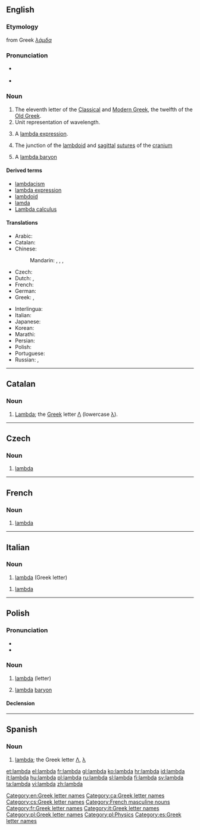 ==English==
{{letter_disp2|kappa|[[image:Greek_uc_lamda.png|42px]][[image:Greek_lc_lamda.png|30px]] |mu|λάμβδα|Λ|λ}}

===Etymology===
from Greek ''[[λάμδα]]''

===Pronunciation===
* {{a|UK|US}} {{IPA|/ˈlæm.də/}}
* {{audio|en-us-lambda.ogg|Audio (US)}}

===Noun===
{{en-noun}}

# The eleventh letter of the [[w:Classical Greek|Classical]] and [[w:Modern Greek|Modern Greek]], the twelfth of the [[w:Old Greek|Old Greek]].
# Unit representation of wavelength.
# {{computing|programming}} A [[lambda expression]].
# {{anatomy}} The junction of the [[lambdoid]] and [[sagittal]] [[suture]]s of the [[cranium]]
# {{physics}} A [[lambda baryon]]

====Derived terms====
* [[lambdacism]]
* [[lambda expression]]
* [[lambdoid]]
* [[lamda]]
* [[w:Lambda calculus|Lambda calculus]]

====Translations====
{{trans-top|name of the Greek letter}}
* Arabic: {{t|ar|لامدا|f|tr=laamdaa|sc=Arab}}
* Catalan: {{t-|ca|lambda|f}}
* Chinese:
*: Mandarin: {{t|zh|蘭布達|sc=Hani}}, {{t|zh|兰布达|tr=lánbùdá|sc=Hani}}, {{t|zh|蘭姆打|sc=Hani}}, {{t|zh|兰姆打|tr=lánmǔdǎ|sc=Hani}}
* Czech: {{t|cs|lambda}}
* Dutch: {{t-|nl|lambda|m|f}},  {{t-|nl|labda|m|f}}
* French: {{t|fr|lambda|m}}
* German: {{t|de|Lambda|n}}
* Greek: {{t+|el|λάμδα|n|tr=lámda|sc=Grek}}, {{t|el|λάμβδα|n|tr=lámbda|sc=Grek}}
{{trans-mid}}
* Interlingua: {{t|ia|lambda}}
* Italian: {{t+|it|lambda}}
* Japanese: {{t|ja|ラムダ|tr=ramuda|sc=Jpan}}
* Korean: {{t|ko|람다|tr=ramda|sc=Kore}}
* Marathi: {{t|mr|लाम्बडा|n|tr=lāmbaḍā|sc=Deva}}
* Persian: {{t|fa|لاندا|tr=landâ|sc=fa-Arab}}
* Polish: {{t+|pl|lambda|f}}
* Portuguese: {{t-|pt|lambda|m}}
* Russian: {{t|ru|лямбда|f|tr=ljámbda|sc=Cyrl}}, {{t|ru|ламбда|f|tr=lámbda|sc=Cyrl}}
{{trans-bottom}}

[[Category:en:Greek letter names]]

----

==Catalan==

===Noun===
{{ca-noun|f|lambdes}}

# [[#English|Lambda]]; the [[Appendix:Greek script|Greek]] letter [[Λ]] (lowercase [[λ]]).

[[Category:ca:Greek letter names]]

----

==Czech==

===Noun===
{{cs-noun|g=n}}

# [[#English|lambda]] {{gloss|Greek letter}}

[[Category:cs:Greek letter names]]

----

==French==

===Noun===
{{fr-noun-inv|m}}

# [[#English|lambda]] {{gloss|Greek letter}}

[[Category:French masculine nouns]]
[[Category:fr:Greek letter names]]

----

==Italian==

===Noun===
{{wikipedia|lang=it}}
{{head|it|noun}} {{m|f|inv}}

# [[#English|lambda]] (Greek letter)

{{head|it|noun}} {{m|inv}}

# {{anatomy|lang=it}} [[#English|lambda]]

[[Category:it:Greek letter names]]

----

==Polish==

===Pronunciation===
* {{IPA|/ˈlambd̪a/|lang=pl}}
* {{audio|Pl-lambda.ogg|audio}}

===Noun===
{{head|pl|noun|g=f}}

# [[#English|lambda]] (letter)
# {{physics|lang=pl}} [[#English|lambda]] [[baryon]]

====Declension====
{{pl-decl-noun-f|lamb|d}}

[[Category:pl:Greek letter names]]
[[Category:pl:Physics]]

----

==Spanish==

===Noun===
{{es-noun|f}}

# [[#English|lambda]]; the Greek letter [[Λ]], [[λ]]

[[Category:es:Greek letter names]]

[[et:lambda]]
[[el:lambda]]
[[fr:lambda]]
[[gl:lambda]]
[[ko:lambda]]
[[hr:lambda]]
[[id:lambda]]
[[it:lambda]]
[[hu:lambda]]
[[pl:lambda]]
[[ru:lambda]]
[[sl:lambda]]
[[fi:lambda]]
[[sv:lambda]]
[[ta:lambda]]
[[vi:lambda]]
[[zh:lambda]]